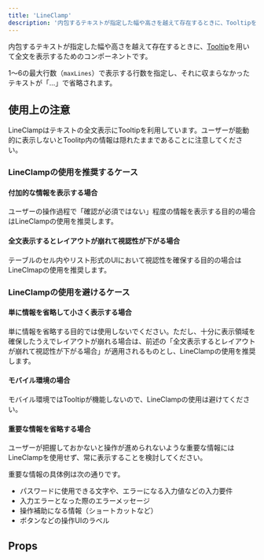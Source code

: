 ```yaml
---
title: 'LineClamp'
description: '内包するテキストが指定した幅や高さを越えて存在するときに、Tooltipを用いて全文を表示するためのコンポーネントです。'
---
```


内包するテキストが指定した幅や高さを越えて存在するときに、[Tooltip](/products/components/tooltip/)を用いて全文を表示するためのコンポーネントです。

1〜6の最大行数（`maxLines`）で表示する行数を指定し、それに収まらなかったテキストが「…」で省略されます。

<ComponentStory name="LineClamp" />

## 使用上の注意

LineClampはテキストの全文表示にTooltipを利用しています。ユーザーが能動的に表示しないとToolitp内の情報は隠れたままであることに注意してください。

### LineClampの使用を推奨するケース

#### 付加的な情報を表示する場合

ユーザーの操作過程で「確認が必須ではない」程度の情報を表示する目的の場合はLineClampの使用を推奨します。

#### 全文表示するとレイアウトが崩れて視認性が下がる場合

テーブルのセル内やリスト形式のUIにおいて視認性を確保する目的の場合はLineClmapの使用を推奨します。

### LineClampの使用を避けるケース

#### 単に情報を省略して小さく表示する場合

単に情報を省略する目的では使用しないでください。ただし、十分に表示領域を確保したうえでレイアウトが崩れる場合は、前述の「全文表示するとレイアウトが崩れて視認性が下がる場合」が適用されるものとし、LineClampの使用を推奨します。

#### モバイル環境の場合

モバイル環境ではTooltipが機能しないので、LineClampの使用は避けてください。

#### 重要な情報を省略する場合

ユーザーが把握しておかないと操作が進められないような重要な情報にはLineClampを使用せず、常に表示することを検討してください。

重要な情報の具体例は次の通りです。

- パスワードに使用できる文字や、エラーになる入力値などの入力要件
- 入力エラーとなった際のエラーメッセージ
- 操作補助になる情報（ショートカットなど）
- ボタンなどの操作UIのラベル

## Props

<ComponentPropsTable name="LineClamp" />


